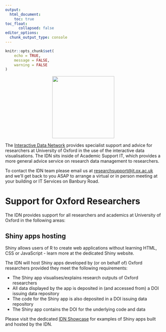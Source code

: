 ```yaml
---
output:
  html_document:
    toc: true
toc_float:
      collapsed: false
editor_options: 
  chunk_output_type: console
---
```


```r
knitr::opts_chunk$set(
	echo = TRUE,
	message = FALSE,
	warning = FALSE
)
```


<div class='row'>

<div class="col-sm-4 align-self-center">

<center>

<img src="images/logo_university-of-oxford_web.png" width="200px">

</center>


</div>

<div class="col-sm-8 align-self-center">

The [Interactive Data Network](http://idn.it.ox.ac.uk) provides specialist support and advice for researchers at University of Oxford in the use of the interactive data visualisations. The IDN sits inside of Academic Support IT, which provides a more general advice service on research data management to researchers.

To contact the IDN team please email us at <researchsupport@it.ox.ac.uk> and we'll get back to you ASAP to arrange a virtual or in person meeting at your building or IT Services on Banbury Road.

</div>

</div>

# Support for Oxford Researchers

The IDN provides support for all researchers and academics at University of Oxford in the following areas:

## Shiny apps hosting {.tabset}

Shiny allows users of R to create web applications without learning HTML, CSS or JavaScript - learn more at the dedicated Shiny website.

The IDN will host Shiny apps developed by (or on behalf of) Oxford researchers provided they meet the following requirements:

- The Shiny app visualises/explains research outputs of Oxford researchers
- All data displayed by the app is deposited in (and accessed from) a DOI issuing data repository
- The code for the Shiny app is also deposited in a DOI issuing data repository
- The Shiny app contains the DOI for the underlying code and data

Please visit the dedicated [IDN Showcase](https://idn.it.ox.ac.uk/visualisation-showcase) for examples of Shiny apps built and hosted by the IDN.
